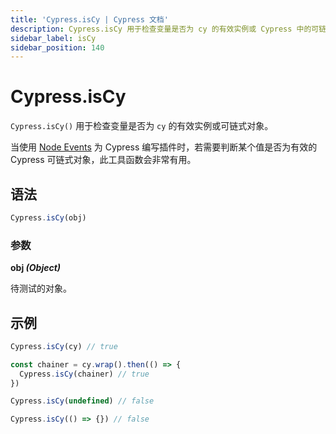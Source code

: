 ```yaml
---
title: 'Cypress.isCy | Cypress 文档'
description: Cypress.isCy 用于检查变量是否为 cy 的有效实例或 Cypress 中的可链式对象。
sidebar_label: isCy
sidebar_position: 140
---
```


<ProductHeading product="app" />

# Cypress.isCy

`Cypress.isCy()` 用于检查变量是否为 `cy` 的有效实例或可链式对象。

当使用 [Node Events](/api/node-events/overview) 为 Cypress 编写插件时，若需要判断某个值是否为有效的 Cypress 可链式对象，此工具函数会非常有用。

## 语法

```javascript
Cypress.isCy(obj)
```

### 参数

<Icon name="angle-right" /> **obj _(Object)_**

待测试的对象。

## 示例

```javascript
Cypress.isCy(cy) // true

const chainer = cy.wrap().then(() => {
  Cypress.isCy(chainer) // true
})

Cypress.isCy(undefined) // false

Cypress.isCy(() => {}) // false
```